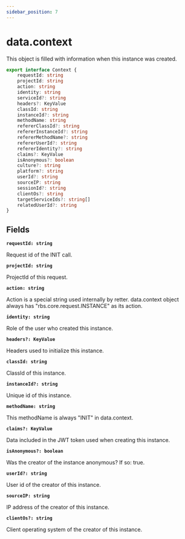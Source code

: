 ```yaml
---
sidebar_position: 7
---
```


# data.context

This object is filled with information when this instance was created.

```typescript
export interface Context {
    requestId: string
    projectId: string 
    action: string 
    identity: string 
    serviceId?: string
    headers?: KeyValue 
    classId: string 
    instanceId?: string 
    methodName: string
    refererClassId?: string
    refererInstanceId?: string
    refererMethodName?: string
    refererUserId?: string
    refererIdentity?: string
    claims?: KeyValue
    isAnonymous?: boolean
    culture?: string
    platform?: string
    userId?: string
    sourceIP: string
    sessionId?: string
    clientOs?: string
    targetServiceIds?: string[]
    relatedUserId?: string
}
```

## Fields

__`requestId: string`__

Request id of the INIT call.

__`projectId: string`__

ProjectId of this request.

__`action: string`__

Action is a special string used internally by retter. data.context object always has "rbs.core.request.INSTANCE" as its action.

__`identity: string`__

Role of the user who created this instance.

__`headers?: KeyValue`__ 

Headers used to initialize this instance.

__`classId: string`__ 

ClassId of this instance.

__`instanceId?: string`__ 

Unique id of this instance.

__`methodName: string`__

This methodName is always "INIT" in data.context. 

__`claims?: KeyValue`__

Data included in the JWT token used when creating this instance.

__`isAnonymous?: boolean`__

Was the creator of the instance anonymous? If so: true.

__`userId?: string`__

User id of the creator of this instance.

__`sourceIP: string`__

IP address of the creator of this instance.

__`clientOs?: string`__

Client operating system of the creator of this instance.